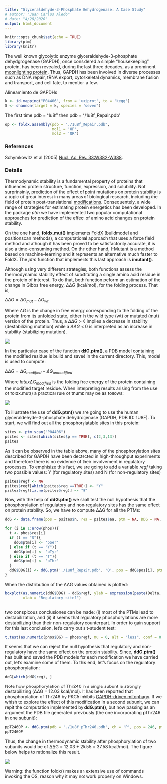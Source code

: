 ```yaml
---
title: "Glyceraldehyde-3-Phosphate Dehydrogenase: A Case Study"
# author: "Juan Carlos Aledo"
# date: "4/28/2020"
output: html_document
---
```


```r
knitr::opts_chunk$set(echo = TRUE)
library(ptm)
library(knitr)
```

The well known glycolytic enzyme glyceraldehyde-3-phosphate dehydgrogenase (GAPDH), once considered a simple "housekeeping" protein, has been revealed, during the last three decades, as a prominent [moonlighting protein](https://en.wikipedia.org/wiki/Protein_moonlighting). Thus, GAPDH has been involved in diverse processes such as DNA repair, tRNA export, cytoskeletal dynamics, membrane fusion and transport, and cell fate, to mention a few.

Alineamiento de GAPDHs
```r
k <- id.mapping("P04406", from = 'uniprot', to = 'kegg')
S <- shannon(target = k, species = "seven")
```

The first time pdb = '1u8f' then pdb = './1u8f_Repair.pdb'

```r
op <- foldx.assembly(pdb = "./1u8f_Repair.pdb",
                     mol1 = 'OP',
                     mol2 = 'QR')

```






### References
Schymkowitz et al (2005) [Nucl. Ac. Res. 33:W382-W388](https://www.ncbi.nlm.nih.gov/pubmed/15980494).

### Details

Thermodynamic stability is a fundamental property of proteins that influences protein structure, function, expression, and solubility. Not surprinsinly,  prediction of the effect of point mutations on protein stability is a topic of great interest in many areas of biological research, including the field of protein post-translational [modifications](https://academic.oup.com/bioinformatics/article/28/22/2905/240075). Consequentely, a wide range of strategies for estimating protein energetics has been developed. In the package _ptm_ we have implemented two popular computational approaches for prediction of the effect of amino acid changes on protein stability. 

On the one hand, **foldx.mut()** implements [FoldX](https://www.ncbi.nlm.nih.gov/pubmed/15980494) (buildmodel and positionscan methods), a computational approach that uses a force field method and athough it has been proved to be satisfactorily accurate, it is also a time-consuming method. On the other hand, [I-Mutant](https://www.ncbi.nlm.nih.gov/pubmed/15980478) is a method based on machine-learning and it represents an alternative much faster to FoldX. The _ptm_ function that implements this last approach is **imutant()**.


Although using very different strategies, both functions assess 
the thermodynamic stability effect of substituting a single amino acid residue in the protein of interest. To do that, both function peform an estimation of the change in Gibbs free energy, $\Delta\Delta G$ (kcal/mol), for the folding process. That is, 

$\Delta\Delta G = \Delta G_{mut} - \Delta G_{wt}$

Where $\Delta G$ is the change in free energy corresponding to the folding of the protein from its unfolded state, either in the wild type (wt) or mutated (mut) version of the protein. Thus, a $\Delta\Delta G > 0$ implies a decrease in stability (destabilizing mutation) while a $\Delta\Delta G < 0$ is interpreted as an increase in stability (stabilizing mutation).

![](./ddG_files/ddG.png)

In the particular case of the function **ddG.ptm()**, a PDB model containing the modified residue is build and saved in the current directory. This, model is used to compute: 

$\Delta\Delta G = \Delta G_{modified} - \Delta G_{unmodified}$

Where $latex \Delta G_{modified}$ is the folding free energy of the protein containing the modified target residue. When interpreting results arising from the use of foldx.mut() a practical rule of thumb may be as follows:

![](./ddG_files/thumb.png)

To illustrate the use of **ddG.ptm()** we are going to use the human glyceraldehyde-3-phosphate dehydrogenase (GAPDH, PDB ID: 1U8F). To start, we will find out all the phosphorylatable sites in this protein: 

```r
sites <- ptm.scan("P04406")
psites <- sites[which(sites$p == TRUE), c(2,3,13)]
psites
```


As it can be observed in the table above, many of the phosphorylation sites described for GAPDH have been dectected in high-throughput experiments and therefore there is no evidence of their involvement in regulatory processes. To emphisize this fact, we are going to add a variable _regf_ taking two possible values: Y (for regulatory sites) and N (for non-regulatory sites)

```r
psites$regf <- NA 
psites$regf[which(psites$reg ==TRUE)] <- "Y"
psites$regf[is.na(psites$reg)] <- "N"
```

Now, with the help of **ddG.ptm()** we shall test the null hypothesis that the phosphorylation of regulatory and non-regulatory sites has the same effect on protein stability. So, we have to compute ΔΔG for all the PTMs:

```r
ddG <- data.frame(pos = psites$n, res = psites$aa, ptm = NA, DDG = NA, reg = psites$reg, regf = psites$regf)

for (i in 1:nrow(phos)){
  t <- phos$res[i]
  if (t == "S"){
    ddG$ptm[i] <- 'pSer'
  } else if (t == "Y"){
    ddG$ptm[i] <- 'pTyr'
  } else if (t == "T"){
    ddG$ptm[i] <- 'pThr'
  }
  ddG$DDG[i] <- ddG.ptm('./1u8f_Repair.pdb', 'O', pos = ddG$pos[i], ptm = ddG$ptm[i])
}
```

When the distribution of the ΔΔG values obtained is plotted:

```r
boxplot(as.numeric(ddG$DDG) ~ ddG$regf, ylab = expression(paste(Delta, Delta, "G (kcal/mol)", sep ="")),
        xlab = "Regulatory site?")
        
```

two conspicous conclusiones can be made: (i) most of the PTMs lead to destabilization, and (ii) it seems that regulatory phosphorylations are more destabilizing than their non-regulatory counterpart. In order to gain support for this last conclusion, let's carry out a t-student test:

```r
t.test(as.numeric(phos$DG) ~ phos$regf, mu = 0, alt = "less", conf = 0.95, var.eq  = F, paired  = F)
```

It seems that we can reject the null hypothesis that regulatory and non-regulatory have the same effect on the protein stability. Since, **ddG.ptm()** has built and saved the PDB models for each modification we have carried out, let's examine some of them. To this end, let's focus on the regulatory phosphorylation:

```r
ddG[which(ddG$reg), ]
```

Note how phosphorylation of Thr246 in a single subunt is strongly destabilizing (ΔΔG = 12.03 kcal/mol). It has been reported that phosphorylation of Thr246 by PKCδ inhibits [GAPDH-driven mitophagy](https://www.ncbi.nlm.nih.gov/pmc/articles/PMC3696670/). If we whish to explore the effect of this modification in a second subunit, we can repit the computation implemented by **ddG.ptm()**, but now passing as an argument the PDB file generated previously (the one incorporating pThr246 in one subunit):

```r
ppT246OP <- ddG.ptm(pdb = './1u8f_pThr246.pdb', ch = 'P', pos = 246, ptm = 'pThr')
ppT246OP
```

Thus, the change in thermodynamic stability after phosphorylation of two subunits would be of ΔΔG = 12.03 + 25.55 = 37.58 kcal/mol). The figure below helps to rationalize this result.


![](./T246.png)




Warning: the function foldx() makes an extensive use of commands invoking the OS, reason why it may not work properly on Windows. 
